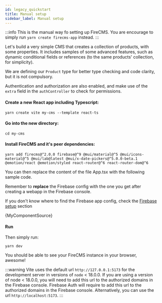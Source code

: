 ```yaml
---
id: legacy_quickstart
title: Manual setup
sidebar_label: Manual setup
---
```


:::info
This is the manual way fo setting up FireCMS. You are encourage to simply run
`yarn create firecms-app` instead.
:::

Let's build a very simple CMS that creates a collection of products, with
some properties. It includes samples of some advanced features, such as
dynamic conditional fields or references (to the same products' collection,
for simplicity).

We are defining our `Product` type for better type checking and code clarity,
but it is not compulsory.

Authentication and authorization are also enabled, and make use of the `extra`
field in the `authController` to check for permissions.

#### Create a new React app including Typescript:

```
yarn create vite my-cms --template react-ts
```

#### Go into the new directory:

```
cd my-cms
```

#### Install FireCMS and it's peer dependencies:

```
yarn add firecms@^2.0.0 firebase@^9 @mui/material@^5 @mui/icons-material@^5 @mui/lab@latest @mui/x-date-pickers@^5.0.0-beta.1 @emotion/react @emotion/styled react-router@^6 react-router-dom@^6
```

You can then replace the content of the file App.tsx with the following sample code.

Remember to **replace** the Firebase config with the one you get after creating
a webapp in the Firebase console.

If you don't know where to find the Firebase app config, check the
[Firebase setup](firebase_setup.md) section



<CodeBlock language="tsx">{MyComponentSource}</CodeBlock>

#### Run

Then simply run:

```
yarn dev
```

You should be able to see your FireCMS instance in your browser, awesome!

:::warning
Vite uses the default url `http://127.0.0.1:5173` for the development server
in versions of `node` < 18.0.0.
If you are using a version of node < 18.0.0, you will need to add this url to
the authorized domains in the Firebase console.
Firebase Auth will require to add this url to the authorized domains in the
Firebase console.
Alternatively, you can use the url `http://localhost:5173`.
:::

